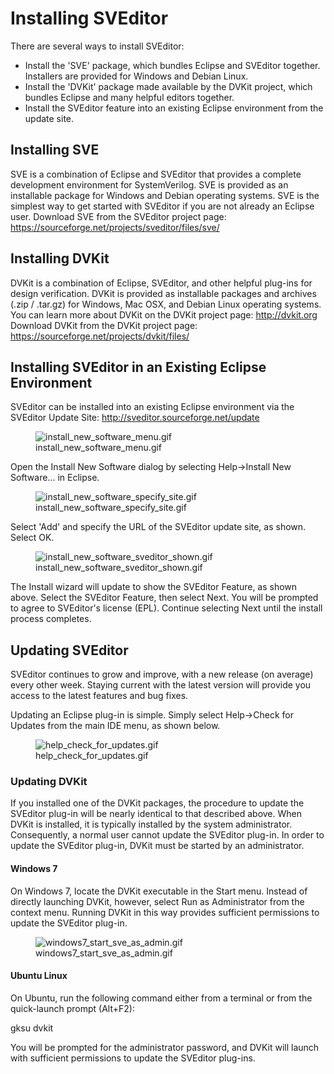 = Installing SVEditor =
There are several ways to install SVEditor:
* Install the 'SVE' package, which bundles Eclipse and SVEditor together. Installers are provided for Windows and Debian Linux. 
* Install the 'DVKit' package made available by the DVKit project, which bundles Eclipse and many helpful editors together.
* Install the SVEditor feature into an existing Eclipse environment from the update site.

== Installing SVE ==
SVE is a combination of Eclipse and SVEditor that provides a complete development environment for SystemVerilog. SVE is provided as an installable package for Windows and Debian operating systems. SVE is the simplest way to get started with SVEditor if you are not already an Eclipse user. Download SVE from the SVEditor project page: [https://sourceforge.net/projects/sveditor/files/sve/ https://sourceforge.net/projects/sveditor/files/sve/]

== Installing DVKit ==
DVKit is a combination of Eclipse, SVEditor, and other helpful plug-ins for design verification. 
DVKit is provided as installable packages and archives (.zip / .tar.gz) for Windows, Mac OSX, and Debian Linux operating systems. 
You can learn more about DVKit on the DVKit project page: [http://dvkit.org http://dvkit.org]
Download DVKit from the DVKit project page:
[https://sourceforge.net/projects/dvkit/files/ https://sourceforge.net/projects/dvkit/files/]


== Installing SVEditor in an Existing Eclipse Environment ==
SVEditor can be installed into an existing Eclipse environment via the SVEditor Update Site: http://sveditor.sourceforge.net/update 

[[Image:install_new_software_menu.gif]]

Open the Install New Software dialog by selecting Help->Install New Software... in Eclipse.

[[Image:install_new_software_specify_site.gif]]

Select 'Add' and specify the URL of the SVEditor update site, as shown. Select OK.

[[Image:install_new_software_sveditor_shown.gif]]

The Install wizard will update to show the SVEditor Feature, as shown above. Select the SVEditor Feature, then select Next. You will be prompted to agree to SVEditor's license (EPL). Continue selecting Next until the install process completes.

== Updating SVEditor ==

SVEditor continues to grow and improve, with a new release (on average) every other week. Staying current with the latest version will provide you access to the latest features and bug fixes. 

Updating an Eclipse plug-in is simple. Simply select Help->Check for Updates from the main IDE menu, as shown below.

[[Image:help_check_for_updates.gif]]

=== Updating DVKit ===
If you installed one of the DVKit packages, the procedure to update the SVEditor plug-in will be nearly identical to that described above. When DVKit is installed, it is typically installed by the system administrator. Consequently, a normal user cannot update the SVEditor plug-in. In order to update the SVEditor plug-in, DVKit must be started by an administrator.

==== Windows 7====
On Windows 7, locate the DVKit executable in the Start menu. Instead of directly launching DVKit, however, select Run as Administrator from the context menu. Running DVKit in this way provides sufficient permissions to update the SVEditor plug-in.

[[Image:windows7_start_sve_as_admin.gif]]

==== Ubuntu Linux ====
On Ubuntu, run the following command either from a terminal or from the quick-launch prompt (Alt+F2):

gksu dvkit

You will be prompted for the administrator password, and DVKit will launch with sufficient permissions to update the SVEditor plug-ins.
